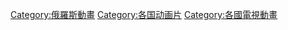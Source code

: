 [[Category:俄羅斯動畫|Category:俄羅斯動畫]]
[[Category:各国动画片|Category:各国动画片]]
[[Category:各國電視動畫|Category:各國電視動畫]]